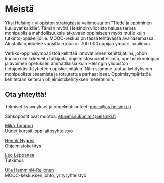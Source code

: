 # Meistä

Yksi Helsingin yliopiston strategisista valinnoista on ”Tiede ja oppiminen kuuluvat kaikille”. Tämän myötä Helsingin yliopisto haluaa tarjota monipuolisia mahdollisuuksia jatkuvaan oppimiseen myös muille kuin tutkinto-opiskelijoille. MOOC-keskus on tässä tehtävässä avainasemassa. Alustalla opiskelee vuosittain jopa yli 700 000 oppijaa ympäri maailmaa.

Verkko-oppimisympäristöä kehittää innovatiivinen kehittäjätiimi, johon kuuluu niin kokeneita tutkijoita, ohjelmistosuunnittelijoita, opetusteknologian ja avoimen opetuksen ammattilaisia kuin Helsingin yliopiston tietojenkäsittelytieteen opiskelijoitakin. Näin saamme tuotua kehitykseen monipuolista osaamista ja toteutettua parhaat ideat. Oppimisympäristöä kehitetään ketterän ohjelmistokehityksen menetelmin.

## Ota yhteyttä!

Tekniset kysymykset ja ongelmatilanteet: [mooc@cs.helsinki.fi](mailto:mooc@cs.helsinki.fi)

Sähköpostit ovat muotoa: etunimi.sukunimi@helsinki.fi

[Mika Tompuri](https://www.helsinki.fi/fi/tutustu-meihin/ihmiset/henkilohaku/mika-tompuri-9411181)<br />
Uudet kurssit, oppilaitosyhteistyö

[Henrik Nygren](https://github.com/nygrenh)<br />
Ohjelmistokehitys

[Leo Leppänen](https://researchportal.helsinki.fi/fi/persons/leo-leppänen)<br />
Tutkimus

[Ulla Hemminki-Reijonen](https://www.helsinki.fi/fi/tutustu-meihin/ihmiset/henkilohaku/ulla-hemminki-reijonen-9094291)<br />
MOOC-keskuksen johto, yritysyhteistyö
